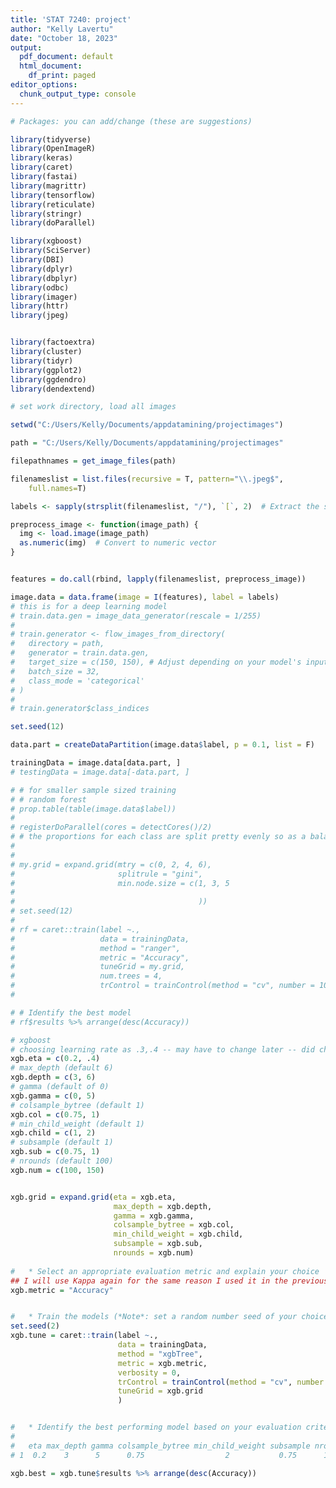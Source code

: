 ---
title: 'STAT 7240: project'
author: "Kelly Lavertu"
date: "October 18, 2023"
output:
  pdf_document: default
  html_document:
    df_print: paged
editor_options:
  chunk_output_type: console
---

```{r initiatePackages, message=FALSE}
# Packages: you can add/change (these are suggestions)

library(tidyverse)
library(OpenImageR)
library(keras)
library(caret)
library(fastai)
library(magrittr)
library(tensorflow)
library(reticulate)
library(stringr)
library(doParallel)

library(xgboost)
library(SciServer)
library(DBI)
library(dplyr)
library(dbplyr)
library(odbc)
library(imager)
library(httr)
library(jpeg)


library(factoextra)
library(cluster)
library(tidyr)
library(ggplot2)
library(ggdendro)
library(dendextend)


```


```{r}

# set work directory, load all images

setwd("C:/Users/Kelly/Documents/appdatamining/projectimages")

path = "C:/Users/Kelly/Documents/appdatamining/projectimages"

filepathnames = get_image_files(path)

```


```{r}
filenameslist = list.files(recursive = T, pattern="\\.jpeg$",
    full.names=T)

labels <- sapply(strsplit(filenameslist, "/"), `[`, 2)  # Extract the subfolder name

preprocess_image <- function(image_path) {
  img <- load.image(image_path)
  as.numeric(img)  # Convert to numeric vector
}


features = do.call(rbind, lapply(filenameslist, preprocess_image))

image.data = data.frame(image = I(features), label = labels)
# this is for a deep learning model
# train.data.gen = image_data_generator(rescale = 1/255)
# 
# train.generator <- flow_images_from_directory(
#   directory = path,
#   generator = train.data.gen,
#   target_size = c(150, 150), # Adjust depending on your model's input size
#   batch_size = 32,
#   class_mode = 'categorical'
# )
# 
# train.generator$class_indices


```

```{r}
set.seed(12)

data.part = createDataPartition(image.data$label, p = 0.1, list = F)

trainingData = image.data[data.part, ]
# testingData = image.data[-data.part, ]


```


```{r}
# # for smaller sample sized training
# # random forest
# prop.table(table(image.data$label))
# 
# registerDoParallel(cores = detectCores()/2)
# # the proportions for each class are split pretty evenly so as a balanced dataset I will use accuracy
# 
# 
# my.grid = expand.grid(mtry = c(0, 2, 4, 6),
#                       splitrule = "gini",
#                       min.node.size = c(1, 3, 5
#                                         
#                                         ))
# set.seed(12)
# 
# rf = caret::train(label ~.,
#                   data = trainingData,
#                   method = "ranger",
#                   metric = "Accuracy",
#                   tuneGrid = my.grid,
#                   num.trees = 4,
#                   trControl = trainControl(method = "cv", number = 10, allowParallel = T))
# 


```

```{r}
# # Identify the best model
# rf$results %>% arrange(desc(Accuracy))
```

```{r}
# xgboost
# choosing learning rate as .3,.4 -- may have to change later -- did change
xgb.eta = c(0.2, .4)
# max_depth (default 6)
xgb.depth = c(3, 6)
# gamma (default of 0)
xgb.gamma = c(0, 5)
# colsample_bytree (default 1)
xgb.col = c(0.75, 1)
# min_child_weight (default 1)
xgb.child = c(1, 2)
# subsample (default 1)
xgb.sub = c(0.75, 1)
# nrounds (default 100)
xgb.num = c(100, 150)


xgb.grid = expand.grid(eta = xgb.eta,
                       max_depth = xgb.depth,
                       gamma = xgb.gamma,
                       colsample_bytree = xgb.col,
                       min_child_weight = xgb.child,
                       subsample = xgb.sub,
                       nrounds = xgb.num)
  
#   * Select an appropriate evaluation metric and explain your choice 
## I will use Kappa again for the same reason I used it in the previous question
xgb.metric = "Accuracy"


#   * Train the models (*Note*: set a random number seed of your choice prior to training)
set.seed(2)
xgb.tune = caret::train(label ~.,
                        data = trainingData,
                        method = "xgbTree",
                        metric = xgb.metric,
                        verbosity = 0,
                        trControl = trainControl(method = "cv", number = 10),
                        tuneGrid = xgb.grid
                        )


#   * Identify the best performing model based on your evaluation criteria
# 
#   eta max_depth gamma colsample_bytree min_child_weight subsample nrounds  Accuracy     Kappa       AccuracySD      KappaSD
# 1  0.2    3      5      0.75                  2           0.75      150   0.7820994   0.5107927     0.04811178    0.09864681

xgb.best = xgb.tune$results %>% arrange(desc(Accuracy))
```

